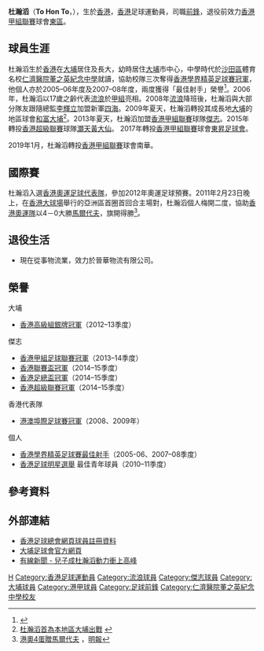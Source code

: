 {{Infobox football biography
| name        = 杜瀚滔 <br> To Hon To
| image       = To Hon To.JPG
| image_size  = 280
| fullname    = 杜瀚滔
| nickname    = 阿杜
| birth_date  = {{birth date and age|1989|4|4}}
| birth_place = {{HKG-1959}}
| height      = {{height|m=1.80}}
| position    = [[前鋒_(足球)|前鋒]]
| youthyears1 = 2005–2006
| youthclubs1 = [[香港流浪足球會|流浪]] 
| years1 = 2006–2008
| clubs1 = [[香港流浪足球會|流浪]]
| caps1  = 4 
| goals1 = 0
| years2 = 2008–2009
| clubs2 = [[四海體育會|四海]]
| caps2  = 16
| goals2 = 1 
| years3 = 2009–2013
| clubs3 = [[大埔足球會|和富大埔]]
| caps3  = 65
| goals3 = 12
| years4 = 2013–2015
| clubs4 = [[傑志體育會|傑志]]
| caps4  = 3
| goals4 = 0
| years5 = 2015–2016
| clubs5 = [[黃大仙區康樂體育會|灝天黃大仙]]
| caps5  = 16
| goals5 = 0
| years6 = 2016–2017
| clubs6 = [[花花足球會|花花]]
| caps6  = 23
| goals6 = 6
| years7 = 2017–2018
| clubs7= [[東昇足球隊|東昇]]
| caps7 = 29
| goals7 = 15
| years8 = 2019
| clubs8= [[南華足球隊|南華]]
| caps8  = 13
| goals8 = 10
| years9 = 2019–2021
| clubs9= [[東區體育會|東區]]
| caps9  = 18
| goals9 = 10
| nationalyears1 = 2008–2010
| nationalteam1  = [[香港20歲以下足球代表隊|香港U20]]
| nationalcaps1  = 
| nationalgoals1 = 
| nationalyears2 = 2008–2011
| nationalteam2  = [[香港奧運足球代表隊|香港U23]]
| nationalcaps2  = 9
| nationalgoals2 = 3
| pcupdate       = 
}}

'''杜瀚滔'''（'''To Hon To'''，{{bd|1989年|4月4日|catIdx=T}}），生於[[香港|香港]]，[[香港|香港]]足球運動員，司職[[前鋒|前鋒]]，退役前效力[[香港甲組聯賽|香港甲組聯賽]]球會[[東區體育會|東區]]。

==球員生涯==
杜瀚滔生於[[香港|香港]]在[[大埔_(香港)|大埔]]居住及長大，幼時居住[[大埔_(香港)|大埔]]市中心，中學時代於[[沙田區|沙田區]]體育名校[[仁濟醫院董之英紀念中學|仁濟醫院董之英紀念中學]]就讀，協助校隊三次奪得[[香港學界足球賽事|香港學界精英足球賽冠軍]]，他個人亦於2005–06年度及2007–08年度，兩度獲得「最佳射手」榮譽<ref>{{Cite web |url=http://www.hkssf.org.hk/ |title=學界精英足球賽歷屆資料 |access-date=2009-11-26 |archive-date=2020-11-27 |archive-url=https://web.archive.org/web/20201127012706/http://www.hkssf.org.hk/ |dead-url=no }}</ref>。2006年，杜瀚滔以17歲之齡代表[[香港流浪足球會|流浪]]於[[香港甲組足球聯賽|甲組]]亮相。2008年[[香港流浪足球會|流浪]]降班後，杜瀚滔與大部分隊友跟隨總監[[李輝立|李輝立]]加盟新軍[[四海體育會|四海]]。2009年夏天，杜瀚滔轉投其成長地[[大埔_(香港)|大埔]]的地區球會[[大埔足球會|和富大埔]]<ref>[http://www.takungpao.com.hk/news/09/09/12/WF-1140835.htm 杜瀚滔首為本地區大埔出戰] {{webarchive|url=https://web.archive.org/web/20110603220722/http://www.takungpao.com.hk/news/09/09/12/WF-1140835.htm |date=2011-06-03 }}</ref>。2013年夏天，杜瀚滔加盟[[香港甲組聯賽|香港甲組聯賽]]球隊[[傑志體育會|傑志]]。2015年轉投[[香港超級聯賽|香港超級聯賽]]球隊[[黃大仙區康樂體育會|灝天黃大仙]]。
2017年轉投[[香港甲組聯賽|香港甲組聯賽]]球會[[東昇體育會|東昇足球會]]。

2019年1月，杜瀚滔轉投[[香港甲組聯賽|香港甲組聯賽]]球會南華。

==國際賽==
杜瀚滔入選[[香港奧運足球代表隊|香港奧運足球代表隊]]，參加2012年奧運足球預賽。2011年2月23日晚上，在[[香港大球場|香港大球場]]舉行的亞洲區首圈首回合主場對{{link-en|馬爾代夫奧運隊|Maldives national under-23 football team}}，杜瀚滔個人梅開二度，協助[[香港奧運足球代表隊|香港奧運隊]]以4－0大勝[[馬爾代夫|馬爾代夫]]，旗開得勝<ref>[http://hk.sports.yahoo.com/article/local/1066462.html 港奧4蛋贈馬爾代夫] {{Wayback|url=http://hk.sports.yahoo.com/article/local/1066462.html |date=20110302004841 }}，[[明報|明報]]</ref>。

==退役生活==
*現在從事物流業，效力於晉華物流有限公司。

==榮譽==
;大埔
* [[2012–13年香港高級組銀牌|香港高級組銀牌冠軍]]（2012–13季度）
;傑志
* [[2013–14年香港甲組足球聯賽|香港甲組足球聯賽冠軍]]（2013–14季度）
* [[2014–15年香港聯賽盃|香港聯賽盃冠軍]]（2014–15季度）
* [[2014–15年香港足總盃|香港足總盃冠軍]]（2014–15季度）
* [[2014－15年度香港超級聯賽|香港超級聯賽冠軍]]（2014–15季度）
;香港代表隊
* [[港澳埠際足球賽|港澳埠際足球賽冠軍]]（2008、2009年）
;個人
* [[香港學界足球賽事|香港學界精英足球賽最佳射手]]（2005-06、2007–08季度）
* [[香港足球明星選舉|香港足球明星選舉]] 最佳青年球員（2010–11季度）

==參考資料==
{{Reflist}}

==外部連結==
* [https://www.hkfa.com/ch/club/11/detail?player=5006#gotab 香港足球總會網頁球員註冊資料] {{Wayback|url=https://www.hkfa.com/ch/club/11/detail?player=5006#gotab |date=20190108201455 }}
* [https://web.archive.org/web/20130202082352/http://www.tpfc.org.hk/ 大埔足球會官方網頁]
* [http://cablev.i-cable.com/video/?sid=3&vid=2287 有線新聞  -  兒子成杜瀚滔動力衝上高峰]{{dead link|date=2018年3月 |bot=InternetArchiveBot |fix-attempted=yes }}

{{香港足球明星選舉最佳年青球員}}

{{DEFAULTSORT:To Hon To}} 
[[Category:杜姓|H]]
[[Category:香港足球運動員|Category:香港足球運動員]]
[[Category:流浪球員|Category:流浪球員]]
[[Category:傑志球員|Category:傑志球員]]
[[Category:大埔球員|Category:大埔球員]]
[[Category:港甲球員|Category:港甲球員]]
[[Category:足球前鋒|Category:足球前鋒]]
[[Category:仁濟醫院董之英紀念中學校友|Category:仁濟醫院董之英紀念中學校友]]
